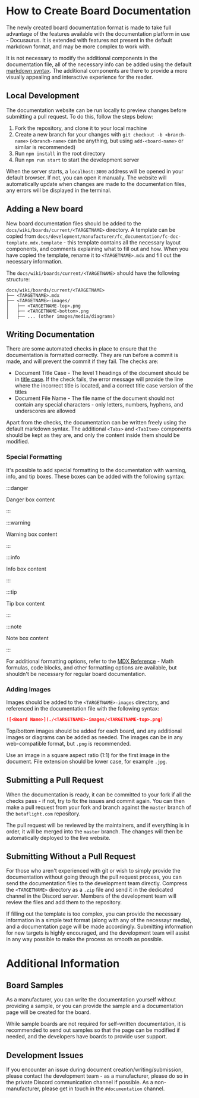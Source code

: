 # How to Create Board Documentation

The newly created board documentation format is made to take full advantage of the features available with the documentation platform in use - Docusaurus. It is extended with features not present in the default markdown format, and may be more complex to work with.

It is not necessary to modify the additional components in the documentation file, all of the necessary info can be added using the default [markdown syntax](https://www.markdownguide.org/basic-syntax/). The additional components are there to provide a more visually appealing and interactive experience for the reader.

## Local Development

The documentation website can be run locally to preview changes before submitting a pull request. To do this, follow the steps below:

1. Fork the repository, and clone it to your local machine
2. Create a new branch for your changes with `git checkout -b <branch-name>` (`<branch-name>` can be anything, but using `add-<board-name>` or similar is recommended)
3. Run `npm install` in the root directory
4. Run `npm run start` to start the development server

When the server starts, a `localhost:3000` address will be opened in your default browser. If not, you can open it manually. The website will automatically update when changes are made to the documentation files, any errors will be displayed in the terminal.

## Adding a New board

New board documentation files should be added to the `docs/wiki/boards/current/<TARGETNAME>` directory. A template can be copied from `docs/development/manufacturer/fc_documentation/fc-doc-template.mdx.template` - this template contains all the necessary layout components, and comments explaining what to fill out and how. When you have copied the template, rename it to `<TARGETNAME>.mdx` and fill out the necessary information.

The `docs/wiki/boards/current/<TARGETNAME>` should have the following structure:

```
docs/wiki/boards/current/<TARGETNAME>
├── <TARGETNAME>.mdx
├── <TARGETNAME>-images/
│   ├── <TARGETNAME-top>.png
│   ├── <TARGETNAME-bottom>.png
│   ├── ... (other images/media/diagrams)
```

## Writing Documentation

There are some automated checks in place to ensure that the documentation is formatted correctly. They are run before a commit is made, and will prevent the commit if they fail. The checks are:

- Document Title Case - The level 1 headings of the document should be in [title case](https://titlecaseconverter.com/). If the check fails, the error message will provide the line where the incorrect title is located, and a correct title case version of the titles
- Document File Name - The file name of the document should not contain any special characters - only letters, numbers, hyphens, and underscores are allowed

Apart from the checks, the documentation can be written freely using the default markdown syntax. The additional `<Tabs>` and `<TabItem>` components should be kept as they are, and only the content inside them should be modified.

### Special Formatting

It's possible to add special formatting to the documentation with warning, info, and tip boxes. These boxes can be added with the following syntax:

:::danger

Danger box content

:::

:::warning

Warning box content

:::

:::info

Info box content

:::

:::tip

Tip box content

:::

:::note

Note box content

:::

For additional formatting options, refer to the [MDX Reference](/docs/development/mdx-reference) - Math formulas, code blocks, and other formatting options are available, but shouldn't be necessary for regular board documentation.

### Adding Images

Images should be added to the `<TARGETNAME>-images` directory, and referenced in the documentation file with the following syntax:

```markdown
![<Board Name>](./<TARGETNAME>-images/<TARGETNAME-top>.png)
```

Top/bottom images should be added for each board, and any additional images or diagrams can be added as needed. The images can be in any web-compatible format, but `.png` is recommended.

Use an image in a square aspect ratio (1:1) for the first image in the document. File extension should be lower case, for example `.jpg`.

## Submitting a Pull Request

When the documentation is ready, it can be committed to your fork if all the checks pass - if not, try to fix the issues and commit again. You can then make a pull request from your fork and branch against the `master` branch of the `betaflight.com` repository.

The pull request will be reviewed by the maintainers, and if everything is in order, it will be merged into the `master` branch. The changes will then be automatically deployed to the live website.

## Submitting Without a Pull Request

For those who aren't experienced with git or wish to simply provide the documentation without going through the pull request process, you can send the documentation files to the development team directly. Compress the `<TARGETNAME>` directory as a `.zip` file and send it in the dedicated channel in the Discord server. Members of the development team will review the files and add them to the repository.

If filling out the template is too complex, you can provide the necessary information in a simple text format (along with any of the necessayr media), and a documentation page will be made accordingly. Submitting information for new targets is highly encouraged, and the development team will assist in any way possible to make the process as smooth as possible.

# Additional Information

## Board Samples

As a manufacturer, you can write the documentation yourself without providing a sample, or you can provide the sample and a documentation page will be created for the board.

While sample boards are not required for self-written documentation, it is recommended to send out samples so that the page can be modified if needed, and the developers have boards to provide user support.

## Development Issues

If you encounter an issue during document creation/writing/submission, please contact the development team - as a manufacturer, please do so in the private Discord communication channel if possible. As a non-manufacturer, please get in touch in the `#documentation` channel.

